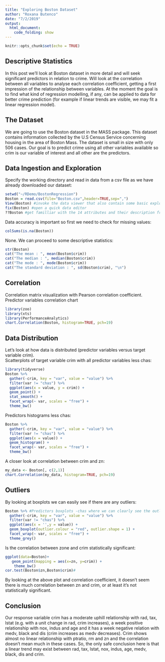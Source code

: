 ```yaml
---
title: "Exploring Boston Dataset"
author: "Roxana Butenco"
date: "7/2/2019"
output:
  html_document: 
    code_folding: show
---
```


```r
knitr::opts_chunk$set(echo = TRUE)
```

## Descriptive Statistics
In this post we'll look at Boston dataset in more detail and will seek significant predictors in relation to crime. 
Will look at the correlation between all variables to analyse each correlation coefficient, getting a first impression of the relationship between variables.
At the moment the goal is to find what kind of regression modelling, if any, can be applied to data for better crime prediction (for example if linear trends are visible, we may fit a linear regression model).

## The Dataset
We are going to use the Boston dataset in the MASS package. This dataset contains information collected by the U.S Census Service concerning housing in the area of Boston Mass. The dataset is small in size with only 506 cases. Our goal is to predict crime using all other variables available so crim is our variable of interest and all other are the predictors.

## Data Ingestion and Exploration
Specify the working directory and read in data from a csv file as we have already downloaded our dataset:
```r
setwd("~/RDemo/BostonRegression")
Boston = read.csv(file="Boston.csv",header=TRUE,sep=",")
View(Boston) #invoke the data viewer that also contain some basic exploratory features
fix(Boston) #open a quick data editor
??Boston #get familliar with the 14 attributes and their description from our dataset original source
```
Data accuracy is important so first we need to check for missing values:
```r
colSums(is.na(Boston))
```
None. We can proceed to some descriptive statistics:
```r
str(Boston)
cat("The mean : ", mean(Boston$crim))
cat("The median : ", median(Boston$crim))
cat("The mode : ", mode(Boston$crim))
cat("The standard deviation : ", sd(Boston$crim), "\n")
```
## Correlation
Correlation matrix visualization with Pearson correlation coefficient.
Predictor variables correlation chart 
```r
library(zoo)
library(xts)
library(PerformanceAnalytics)
chart.Correlation(Boston, histogram=TRUE, pch=19)
```
## Data Distribution
Let's look at how data is distributed (predictor variables versus target variable crim).  
Scatterplots of target variable crim with all predictor variables less chas:
```r
library(tidyverse)
Boston %>%
  gather(-crim, key = "var", value = "value") %>%
  filter(var != "chas") %>%
  ggplot(aes(x = value, y = crim)) +
  geom_point() +
  stat_smooth() +
  facet_wrap(~ var, scales = "free") +
  theme_bw()
```
Predictors histograms less chas:
```r
Boston %>% 
  gather(-crim, key = "var", value = "value") %>%
  filter(var != "chas") %>%
  ggplot(aes(x = value)) +
  geom_histogram() +
  facet_wrap(~ var, scales = "free") +
  theme_bw()
```
A closer look at correlation between crim and zn: 
```r
my_data <- Boston[, c(2,1)]
chart.Correlation(my_data, histogram=TRUE, pch=19)
```
## Outliers
By looking at boxplots we can easily see if there are any outliers:
```r
Boston %>% #Predictors boxplots -chas where we can clearly see the outliers 
  gather(-crim, key = "var", value = "value") %>%
  filter(var != "chas") %>%
  ggplot(aes(x = '',y = value)) +
  geom_boxplot(outlier.colour = "red", outlier.shape = 1) +
  facet_wrap(~ var, scales = "free") +
  theme_grey()
```
Is the correlation between zone and crim statistically significant:
```r
ggplot(data=Boston)+
   geom_point(mapping = aes(x=zn, y=crim)) +
    theme_bw()
cor.test(Boston$zn,Boston$crim)#
```
By looking at the above plot and correlation coefficient, it doesn't seem there is much correlation between zn and crim, 
or at least it's not statistically significant.

## Conclusion
Our response variable crim has a moderate uphill relationship with rad, tax, lstat (e.g. with a unit change in rad, 
crim increases), a week positive relationship with nox, indus and age and it has a week negative relation with medv, black and dis 
(crim increases as medv decreases). 
Crim shows almost no linear relationship with ptratio, rm and zn and the correlation doesn't mean much in these cases.
So, the only safe conclusion here is that a linear trend may exist between rad, tax, lstat, nox, indus, age, medv, black, dis and crim.